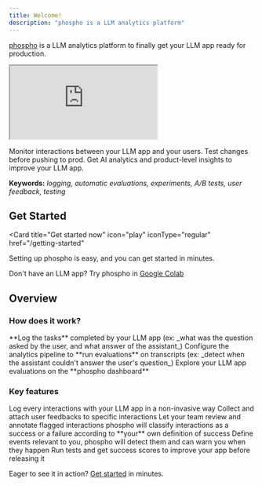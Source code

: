 ```yaml
---
title: Welcome!
description: "phospho is a LLM analytics platform"
---
```


[phospho](https://phospho.ai/) is a LLM analytics platform to finally get your LLM app ready for production.

<iframe className="w-full aspect-video" src="https://www.loom.com/embed/b78ab06d2ebf471f89fe1b07a36f1de2?sid=8335e94d-8316-4cf0-a8fd-b9ebcb0f5dc8"></iframe>

Monitor interactions between your LLM app and your users. Test changes before pushing to prod. Get AI analytics and product-level insights to improve your LLM app.

**Keywords:** _logging, automatic evaluations, experiments, A/B tests, user feedback, testing_

## Get Started

<Card
  title="Get started now"
  icon="play"
  iconType="regular"
  href="/getting-started"
>
  Setting up phospho is easy, and you can get started in minutes.
</Card>

Don't have an LLM app? Try phospho in [Google Colab](https://colab.research.google.com/drive/1Wv9KHffpfHlQCxK1VGvP_ofnMiOGK83Q)

## Overview

### How does it work?

<Steps>
  <Step title="Log">
    **Log the tasks** completed by your LLM app (ex: _what was the question
    asked by the user, and what answer of the assistant_)
  </Step>
  <Step title="Run evals">
    Configure the analytics pipeline to **run evaluations** on transcripts (ex:
    _detect when the assistant couldn't answer the user's question_)
  </Step>
  <Step title="Explore">
    Explore your LLM app evaluations on the **phospho dashboard**
  </Step>
</Steps>

### Key features

<CardGroup>
  <Card title="Logging">
    Log every interactions with your LLM app in a non-invasive way
  </Card>
  <Card title="User Feedback">
    Collect and attach user feedbacks to specific interactions
  </Card>
  <Card title="Review and Annotate">
    Let your team review and annotate flagged interactions
  </Card>
  <Card title="Automatic Evaluation">
    phospho will classify interactions as a success or a failure according to
    **your** own definition of success
  </Card>
  <Card title="Automatic event detection">
    Define events relevant to you, phospho will detect them and can warn you
    when they happen
  </Card>
  <Card title="Offline Testing">
    Run tests and get success scores to improve your app before releasing it
  </Card>
</CardGroup>

Eager to see it in action? [Get started](/getting-started) in minutes.
